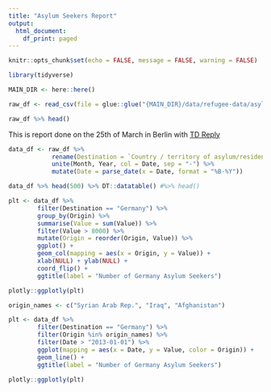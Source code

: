 ```yaml
---
title: "Asylum Seekers Report"
output:
  html_document:
    df_print: paged
---
```


```r
knitr::opts_chunk$set(echo = FALSE, message = FALSE, warning = FALSE)
```

```r
library(tidyverse)
```

```r
MAIN_DIR <- here::here()
```

```r
raw_df <- read_csv(file = glue::glue("{MAIN_DIR}/data/refugee-data/asylum_seekers_monthly.csv"))

raw_df %>% head() 
```

This is report done on the 25th of March in Berlin with [TD Reply](https://www.tdreply.de/)

```r
data_df <- raw_df %>% 
            rename(Destination = `Country / territory of asylum/residence`) %>% 
            unite(Month, Year, col = Date, sep = "-") %>% 
            mutate(Date = parse_date(x = Date, format = "%B-%Y"))

data_df %>% head(500) %>% DT::datatable() #%>% head()
```


```r
plt <- data_df %>% 
        filter(Destination == "Germany") %>% 
        group_by(Origin) %>% 
        summarise(Value = sum(Value)) %>% 
        filter(Value > 8000) %>% 
        mutate(Origin = reorder(Origin, Value)) %>% 
        ggplot() +
        geom_col(mapping = aes(x = Origin, y = Value)) +
        xlab(NULL) + ylab(NULL) + 
        coord_flip() +
        ggtitle(label = "Number of Germany Asylum Seekers")

plotly::ggplotly(plt)
```

```r
origin_names <- c("Syrian Arab Rep.", "Iraq", "Afghanistan")

plt <- data_df %>% 
        filter(Destination == "Germany") %>% 
        filter(Origin %in% origin_names) %>% 
        filter(Date > "2013-01-01") %>% 
        ggplot(mapping = aes(x = Date, y = Value, color = Origin)) +
        geom_line() +
        ggtitle(label = "Number of Germany Asylum Seekers")

plotly::ggplotly(plt)
```


